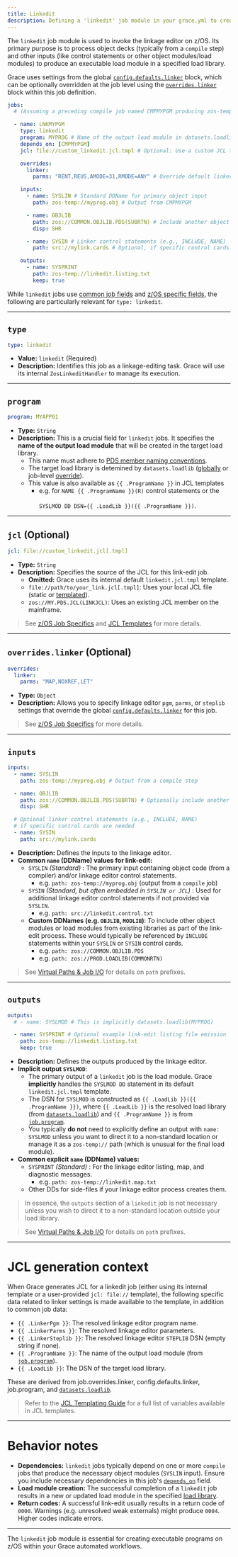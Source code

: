 ```yaml
---
title: Linkedit
description: Defining a 'linkedit' job module in your grace.yml to create executable load modules on z/OS.
---
```


The `linkedit` job module is used to invoke the linkage editor on z/OS. Its primary purpose is to process object decks (typically from a `compile` step) and other inputs (like control statements or other object modules/load modules) to produce an executable load module in a specified load library.

Grace uses settings from the global [`config.defaults.linker`](/docs/yaml-spec/config#defaults) block, which can be optionally overridden at the job level using the [`overrides.linker`](/docs/yaml-spec/jobs#overrides) block within this job definition.

```yaml
jobs:
  # (Assuming a preceding compile job named CMPMYPGM producing zos-temp://myprog.obj)

  - name: LNKMYPGM
    type: linkedit
    program: MYPROG # Name of the output load module in datasets.loadlib
    depends_on: [CMPMYPGM]
    jcl: file://custom_linkedit.jcl.tmpl # Optional: Use a custom JCL template

    overrides:
      linker:
        parms: "RENT,REUS,AMODE=31,RMODE=ANY" # Override default linker parameters

    inputs:
      - name: SYSLIN # Standard DDName for primary object input
        path: zos-temp://myprog.obj # Output from CMPMYPGM

      - name: OBJLIB
        path: zos://COMMON.OBJLIB.PDS(SUBRTN) # Include another object module
        disp: SHR

      - name: SYSIN # Linker control statements (e.g., INCLUDE, NAME)
        path: src://mylink.cards # Optional, if specific control cards are needed

    outputs:
      - name: SYSPRINT
        path: zos-temp://linkedit.listing.txt
        keep: true
```

While `linkedit` jobs use [common job fields](/docs/yaml-spec/jobs) and [z/OS specific fields](/docs/yaml-spec/jobs/zos-specifics), the following are particularly relevant for `type: linkedit`.

---

## `type`

```yaml
type: linkedit
```

- **Value:** `linkedit` (Required)
- **Description:** Identifies this job as a linkage-editing task. Grace will use its internal `ZosLinkeditHandler` to manage its execution.

---

## `program`

```yaml
program: MYAPP01
```

- **Type:** `String`
- **Description:** This is a crucial field for `linkedit` jobs. It specifies the **name of the output load module** that will be created in the target load library.
  - This name must adhere to [PDS member naming conventions](https://www.ibm.com/docs/en/zos/3.1.0?topic=conventions-data-set-naming-rules).
  - The target load library is detemined by `datasets.loadlib` ([globally](/docs/yaml-spec/datasets#loadlib) or job-level [override](/docs/yaml-spec/jobs#overrides)).
  - This value is also available as `{{ .ProgramName }}` in JCL templates
    - e.g. for `NAME {{ .ProgramName }}(R)` control statements or the<br></br> `SYSLMOD DD DSN={{ .LoadLib }}({{ .ProgramName }})`.

---

## `jcl` (Optional)

```yaml
jcl: file://custom_linkedit.jcl[.tmpl]
```

- **Type:** `String`
- **Description:** Specifies the source of the JCL for this link-edit job.
  - **Omitted:** Grace uses its internal default `linkedit.jcl.tmpl` template.
  - `file://path/to/your_link.jcl[.tmpl]`: Uses your local JCL file (static or [templated](/docs/jcl-templates)).
  - `zos://MY.PDS.JCL(LINKJCL)`: Uses an existing JCL member on the mainframe.

> See [z/OS Job Specifics](/docs/yaml-spec/jobs/zos-specifics) and [JCL Templates](/docs/jcl-templates) for more details.

---

## `overrides.linker` (Optional)

```yaml
overrides:
  linker:
    parms: "MAP,NOXREF,LET"
```

- **Type:** `Object`
- **Description:** Allows you to specify linkage editor `pgm`, `parms`, or `steplib` settings that override the global [`config.defaults.linker`](/docs/yaml-spec/config#defaults) for this job.

> See [z/OS Job Specifics](/docs/yaml-spec/zos-specifics) for more details.

---

## `inputs`

```yaml
inputs:
  - name: SYSLIN
    path: zos-temp://myprog.obj # Output from a compile step

  - name: OBJLIB
    path: zos://COMMON.OBJLIB.PDS(SUBRTN) # Optionally include another object module
    disp: SHR

  # Optional linker control statements (e.g., INCLUDE, NAME)
  # if specific control cards are needed
  - name: SYSIN
    path: src://mylink.cards
```

- **Description:** Defines the inputs to the linkage editor.
- **Common `name` (DDName) values for link-edit:**
  - `SYSLIN` _(Standard)_ : The primary input containing object code (from a compiler) and/or linkage editor control statements.
    - e.g. `path: zos-temp://myprog.obj` (output from a `compile` job)
  - `SYSIN` _(Standard, but often embedded in `SYSLIN or JCL`)_ : Used for additional linkage editor control statements if not provided via `SYSLIN`.
    - e.g. `path: src://linkedit.control.txt`
  - **Custom DDNames (e.g. `OBJLIB`, `MODLIB`)**: To include other object modules or load modules from existing libraries as part of the link-edit process. These would typically be referenced by `INCLUDE` statements within your `SYSLIN` or `SYSIN` control cards.
    - e.g. `path: zos://COMMON.OBJLIB.PDS`
    - e.g. `path: zos://PROD.LOADLIB(COMMONRTN)`

> See [Virtual Paths & Job I/O](/docs/yaml-spec/virtual-paths) for details on `path` prefixes.

---

## `outputs`

```yaml
outputs:
  # - name: SYSLMOD # This is implicitly datasets.loadlib(MYPROG)

  - name: SYSPRINT # Optional example link-edit listing file emission
    path: zos-temp://linkedit.listing.txt
    keep: true
```

- **Description:** Defines the outputs produced by the linkage editor.
- **Implicit output `SYSLMOD`**:
  - The primary output of a `linkedit` job is the load module. Grace **implicitly** handles the `SYSLMOD DD` statement in its default `linkedit.jcl.tmpl` template.
  - The DSN for `SYSLMOD` is constructed as `{{ .LoadLib }}({{ .ProgramName }})`, where `{{ .LoadLib }}` is the resolved load library (from [`datasets.loadlib`](/docs/yaml-spec/datasets#loadlib)) and `{{ .ProgramName }}` is from [`job.program`](#program).
  - You typically **do not** need to explicitly define an output with `name: SYSLMOD` unless you want to direct it to a non-standard location or manage it as a `zos-temp://` path (which is unusual for the final load module).
- **Common explicit `name` (DDName) values:**
  - `SYSPRINT` _(Standard)_ : For the linkage editor listing, map, and diagnostic messages.
    - e.g. `path: zos-temp://linkedit.map.txt`
  - Other DDs for side-files if your linkage editor process creates them.

> In essence, the `outputs` section of a `linkedit` job is not necessary unless you wish to direct it to a non-standard location outside your load library.

> See [Virtual Paths & Job I/O](/docs/yaml-spec/virtual-paths) for details on `path` prefixes.

---

# JCL generation context

When Grace generates JCL for a linkedit job (either using its internal template or a user-provided `jcl: file://` template), the following specific data related to linker settings is made available to the template, in addition to common job data:

- `{{ .LinkerPgm }}`: The resolved linkage editor program name.
- `{{ .LinkerParms }}`: The resolved linkage editor parameters.
- `{{ .LinkerSteplib }}`: The resolved linkage editor `STEPLIB` DSN (empty string if none).
- `{{ .ProgramName }}`: The name of the output load module (from [`job.program`](#program)).
- `{{ .LoadLib }}`: The DSN of the target load library.

These are derived from job.overrides.linker, config.defaults.linker, job.program, and [`datasets.loadlib`](/docs/yaml-spec/datasets#loadlib).

> Refer to the [JCL Templating Guide](/docs/jcl-templates) for a full list of variables available in JCL templates.

---

# Behavior notes

- **Dependencies:** `linkedit` jobs typically depend on one or more `compile` jobs that produce the necessary object modules (`SYSLIN` input). Ensure you include necessary dependencies in this job's [`depends_on`](/docs/yaml-spec/jobs#depends_on) field.
- **Load module creation:** The successful completion of a `linkedit` job results in a new or updated load module in the specified [load library](/docs/yaml-spec/datasets#loadlib).
- **Return codes:** A successful link-edit usually results in a return code of `0000`. Warnings (e.g. unresolved weak externals) might produce `0004`. Higher codes indicate errors.

---

The `linkedit` job module is essential for creating executable programs on z/OS within your Grace automated workflows.
